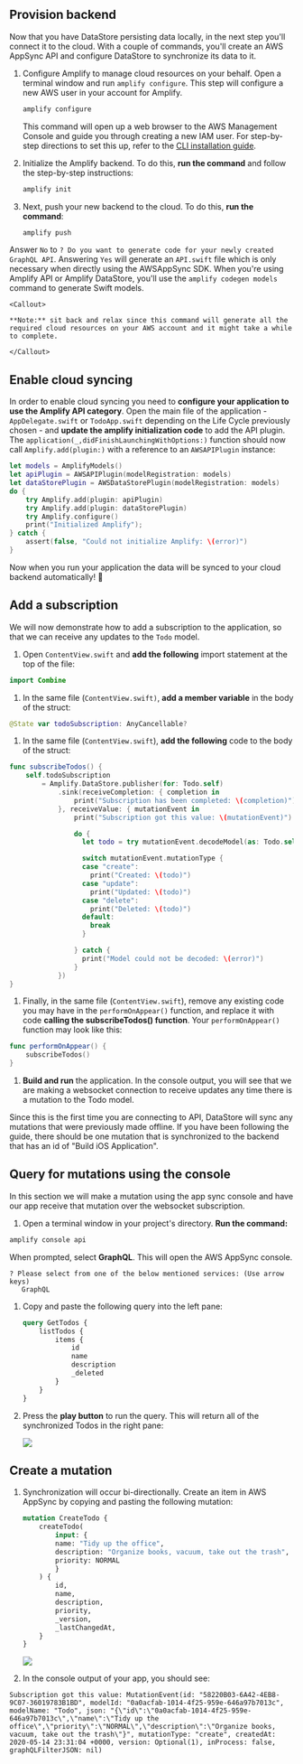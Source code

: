 ## Provision backend

Now that you have DataStore persisting data locally, in the next step you'll connect it to the cloud. With a couple of commands, you'll create an AWS AppSync API and configure DataStore to synchronize its data to it.

1. Configure Amplify to manage cloud resources on your behalf. Open a terminal window and run `amplify configure`. This step will configure a new AWS user in your account for Amplify.

    ```bash
    amplify configure
    ```

   This command will open up a web browser to the AWS Management Console and guide you through creating a new IAM user. For step-by-step directions to set this up, refer to the [CLI installation guide](/cli/start/install).

1. Initialize the Amplify backend. To do this, **run the command** and follow the step-by-step instructions:

    ```bash
    amplify init
    ```

1. Next, push your new backend to the cloud. To do this, **run the command**:

    ```bash
    amplify push
    ```
Answer `No` to `? Do you want to generate code for your newly created GraphQL API`.
Answering `Yes` will generate an `API.swift` file which is only necessary when directly using the AWSAppSync SDK. When you're using Amplify API or Amplify DataStore, you'll use the `amplify codegen models` command to generate Swift models.

    <Callout>
    
    **Note:** sit back and relax since this command will generate all the required cloud resources on your AWS account and it might take a while to complete.
    
    </Callout>

## Enable cloud syncing

In order to enable cloud syncing you need to **configure your application to use the Amplify API category**. Open the main file of the application - `AppDelegate.swift` or `TodoApp.swift` depending on the Life Cycle previously chosen - and **update the amplify initialization code** to add the API plugin. The `application(_,didFinishLaunchingWithOptions:)` function should now call `Amplify.add(plugin:)` with a reference to an `AWSAPIPlugin` instance:
  
```swift
let models = AmplifyModels()
let apiPlugin = AWSAPIPlugin(modelRegistration: models)
let dataStorePlugin = AWSDataStorePlugin(modelRegistration: models)
do {
    try Amplify.add(plugin: apiPlugin)
    try Amplify.add(plugin: dataStorePlugin)
    try Amplify.configure()
    print("Initialized Amplify");
} catch {
    assert(false, "Could not initialize Amplify: \(error)")
}
```

Now when you run your application the data will be synced to your cloud backend automatically! 🎉

## Add a subscription

We will now demonstrate how to add a subscription to the application, so that we can receive any updates to the `Todo` model.

1. Open `ContentView.swift` and **add the following** import statement at the top of the file:
  ```swift
  import Combine
  ```

1. In the same file (`ContentView.swift)`, **add a member variable** in the body of the struct:
  ```swift
  @State var todoSubscription: AnyCancellable?
  ```

1. In the same file (`ContentView.swift`), **add the following** code to the body of the struct:
  ```swift
  func subscribeTodos() {
      self.todoSubscription
          = Amplify.DataStore.publisher(for: Todo.self)
              .sink(receiveCompletion: { completion in
                  print("Subscription has been completed: \(completion)")
              }, receiveValue: { mutationEvent in
                  print("Subscription got this value: \(mutationEvent)")

                  do {
                    let todo = try mutationEvent.decodeModel(as: Todo.self)

                    switch mutationEvent.mutationType {
                    case "create":
                      print("Created: \(todo)")
                    case "update":
                      print("Updated: \(todo)")
                    case "delete":
                      print("Deleted: \(todo)")
                    default:
                      break
                    }

                  } catch {
                    print("Model could not be decoded: \(error)")
                  }
              })
  }
  ```

1. Finally, in the same file (`ContentView.swift`), remove any existing code you may have in the `performOnAppear()` function, and replace it with code **calling the subscribeTodos() function**. Your `performOnAppear()` function may look like this:
  ```swift
  func performOnAppear() {
      subscribeTodos()
  }
  ```

1. **Build and run** the application. In the console output, you will see that we are making a websocket connection to receive updates any time there is a mutation to the Todo model.

Since this is the first time you are connecting to API, DataStore will sync any mutations that were previously made offline. If you have been following the guide, there should be one mutation that is synchronized to the backend that has an id of "Build iOS Application".

## Query for mutations using the console

In this section we will make a mutation using the app sync console and have our app receive that mutation over the websocket subscription.

1. Open a terminal window in your project's directory. **Run the command:**
  ```bash
  amplify console api
  ```
  
  When prompted, select **GraphQL**. This will open the AWS AppSync console.
   ```Console
   ? Please select from one of the below mentioned services: (Use arrow keys)
      GraphQL 
   ```

1. Copy and paste the following query into the left pane:

    ```graphql
    query GetTodos {
        listTodos {
            items {
                id
                name
                description
                _deleted
            }
        }
    }
    ```

1. Press the **play button** to run the query. This will return all of the synchronized Todos in the right pane:

    ![](/images/lib/getting-started/ios/set-up-ios-appsync-query.png)

## Create a mutation

1. Synchronization will occur bi-directionally. Create an item in AWS AppSync by copying and pasting the following mutation:

    ```graphql
    mutation CreateTodo {
        createTodo(
            input: {
            name: "Tidy up the office",
            description: "Organize books, vacuum, take out the trash",
            priority: NORMAL
            }
        ) {
            id,
            name,
            description,
            priority,
            _version,
            _lastChangedAt,
        }
    }
    ```

    ![](/images/lib/getting-started/ios/set-up-ios-appsync-create.png)

1. In the console output of your app, you should see:

  ```console
  Subscription got this value: MutationEvent(id: "58220B03-6A42-4EB8-9C07-36019783B1BD", modelId: "0a0acfab-1014-4f25-959e-646a97b7013c", modelName: "Todo", json: "{\"id\":\"0a0acfab-1014-4f25-959e-646a97b7013c\",\"name\":\"Tidy up the office\",\"priority\":\"NORMAL\",\"description\":\"Organize books, vacuum, take out the trash\"}", mutationType: "create", createdAt: 2020-05-14 23:31:04 +0000, version: Optional(1), inProcess: false, graphQLFilterJSON: nil)
  ```
